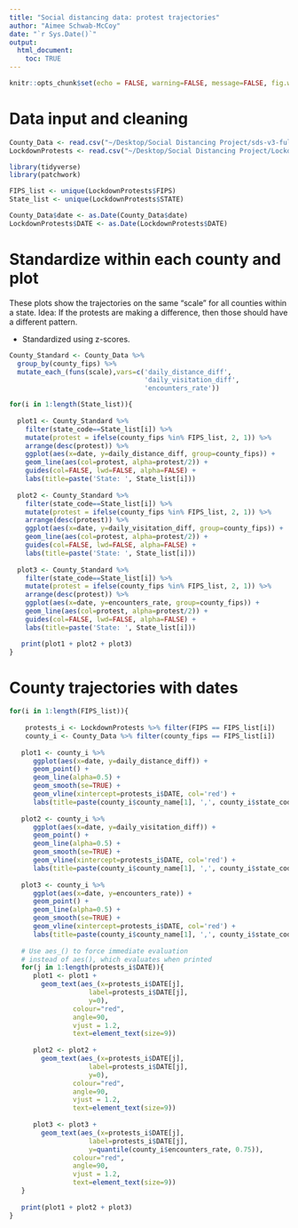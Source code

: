 ```yaml
---
title: "Social distancing data: protest trajectories"
author: "Aimee Schwab-McCoy"
date: "`r Sys.Date()`"
output: 
  html_document:
    toc: TRUE
---
```


```r
knitr::opts_chunk$set(echo = FALSE, warning=FALSE, message=FALSE, fig.width=12, fig.height=4)
```

# Data input and cleaning

```r
County_Data <- read.csv("~/Desktop/Social Distancing Project/sds-v3-full-county")
LockdownProtests <- read.csv("~/Desktop/Social Distancing Project/LockdownProtests.csv")

library(tidyverse)
library(patchwork)

FIPS_list <- unique(LockdownProtests$FIPS)
State_list <- unique(LockdownProtests$STATE)

County_Data$date <- as.Date(County_Data$date)
LockdownProtests$DATE <- as.Date(LockdownProtests$DATE)
```

# Standardize within each county and plot

These plots show the trajectories on the same "scale" for all counties within a state. Idea: If the protests are making a difference, then those should have a different pattern.

- Standardized using z-scores.

```r
County_Standard <- County_Data %>% 
  group_by(county_fips) %>%
  mutate_each_(funs(scale),vars=c('daily_distance_diff',
                                  'daily_visitation_diff',
                                  'encounters_rate'))

for(i in 1:length(State_list)){
  
  plot1 <- County_Standard %>% 
    filter(state_code==State_list[i]) %>%
    mutate(protest = ifelse(county_fips %in% FIPS_list, 2, 1)) %>%
    arrange(desc(protest)) %>%
    ggplot(aes(x=date, y=daily_distance_diff, group=county_fips)) + 
    geom_line(aes(col=protest, alpha=protest/2)) + 
    guides(col=FALSE, lwd=FALSE, alpha=FALSE) + 
    labs(title=paste('State: ', State_list[i])) 
  
  plot2 <- County_Standard %>% 
    filter(state_code==State_list[i]) %>%
    mutate(protest = ifelse(county_fips %in% FIPS_list, 2, 1)) %>%
    arrange(desc(protest)) %>%
    ggplot(aes(x=date, y=daily_visitation_diff, group=county_fips)) +
    geom_line(aes(col=protest, alpha=protest/2)) + 
    guides(col=FALSE, lwd=FALSE, alpha=FALSE) + 
    labs(title=paste('State: ', State_list[i]))
    
  plot3 <- County_Standard %>% 
    filter(state_code==State_list[i]) %>%
    mutate(protest = ifelse(county_fips %in% FIPS_list, 2, 1)) %>%
    arrange(desc(protest)) %>%
    ggplot(aes(x=date, y=encounters_rate, group=county_fips)) + 
    geom_line(aes(col=protest, alpha=protest/2)) + 
    guides(col=FALSE, lwd=FALSE, alpha=FALSE) + 
    labs(title=paste('State: ', State_list[i]))

   print(plot1 + plot2 + plot3)
}
```

# County trajectories with dates

```r
for(i in 1:length(FIPS_list)){
  
    protests_i <- LockdownProtests %>% filter(FIPS == FIPS_list[i])
    county_i <- County_Data %>% filter(county_fips == FIPS_list[i]) 
    
   plot1 <- county_i %>%
      ggplot(aes(x=date, y=daily_distance_diff)) + 
      geom_point() + 
      geom_line(alpha=0.5) + 
      geom_smooth(se=TRUE) + 
      geom_vline(xintercept=protests_i$DATE, col='red') + 
      labs(title=paste(county_i$county_name[1], ',', county_i$state_code[1])) 
   
   plot2 <- county_i %>%
      ggplot(aes(x=date, y=daily_visitation_diff)) + 
      geom_point() + 
      geom_line(alpha=0.5) + 
      geom_smooth(se=TRUE) + 
      geom_vline(xintercept=protests_i$DATE, col='red') + 
      labs(title=paste(county_i$county_name[1], ',', county_i$state_code[1])) 
   
   plot3 <- county_i %>%
      ggplot(aes(x=date, y=encounters_rate)) + 
      geom_point() + 
      geom_line(alpha=0.5) + 
      geom_smooth(se=TRUE) + 
      geom_vline(xintercept=protests_i$DATE, col='red') + 
      labs(title=paste(county_i$county_name[1], ',', county_i$state_code[1])) 
   
   # Use aes_() to force immediate evaluation 
   # instead of aes(), which evaluates when printed
   for(j in 1:length(protests_i$DATE)){
      plot1 <- plot1 +
        geom_text(aes_(x=protests_i$DATE[j], 
                    label=protests_i$DATE[j], 
                    y=0),
                colour="red", 
                angle=90, 
                vjust = 1.2, 
                text=element_text(size=9))
      
      plot2 <- plot2 +
        geom_text(aes_(x=protests_i$DATE[j], 
                    label=protests_i$DATE[j], 
                    y=0),
                colour="red", 
                angle=90, 
                vjust = 1.2, 
                text=element_text(size=9))
      
      plot3 <- plot3 +
        geom_text(aes_(x=protests_i$DATE[j], 
                    label=protests_i$DATE[j], 
                    y=quantile(county_i$encounters_rate, 0.75)),
                colour="red", 
                angle=90, 
                vjust = 1.2, 
                text=element_text(size=9))
   }
   
   print(plot1 + plot2 + plot3)
}
```
